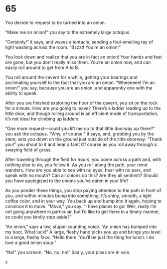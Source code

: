 # 65 {#sec-65}

You decide to request to be turned into an onion.

“Make me an onion!” you say to the extremely large octopus. 

“Certainly!” it says, and waves a tentacle, sending a foul-smelling ray of light washing across the room. “Bzzzt! You’re an onion!” 

You look down and realize that you are in fact an onion! Your hands and feet are gone, but you don’t really miss them. You’re an onion now, and can easily roll around to get from A to B.

You roll around the cavern for a while, getting your bearings and acclimating yourself to the fact that you are an onion. “Wheeeeee! I’m an onion!” you say, because you are an onion, and apparently one with the ability to speak.

After you are finished exploring the floor of the cavern, you sit on the rock for a minute. How are you going to leave? There’s a ladder leading up to the little door, and though rolling around is an efficient mode of transportation, it’s not ideal for climbing up ladders.

“One more request—could you lift me up to that little doorway up there?” you ask the octopus. 
“Why, of course!” it says, and, grabbing you by the stem, sets you down on the ground just outside of the little doorway. “Thank you!” you shout to it and hear a faint Of course as you roll away through a swaying field of grass. 


After traveling through the field for hours, you come across a path and, with nothing else to do, you follow it. As you roll along the path, your mind wanders. How are you able to see with no eyes, hear with no ears, and speak with no mouth? Can all onions do this? Are they all sentient? Should you have apologized to the onions you’ve eaten in your life? 

As you ponder these things, you stop paying attention to the path in front of you, and within minutes bump into something. It’s shiny, smooth, a light coffee color, and in your way. You back up and bump into it again, hoping to convince it to move. “Move,” you say. “I have places to go! Well, really I’m not going anywhere in particular, but I’d like to get there in a timely manner, so could you kindly step aside?”

“An onion,” says a low, stupid-sounding voice. “An onion has bumped into my boot. What luck!” A large, fleshy hand picks you up and brings you level to a large, fleshy face. “Hello there. You’ll be just the thing for lunch. I do love a good onion soup.” 

“No!” you scream. “No, no, no!” Sadly, your pleas are in vain.

x
